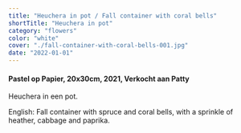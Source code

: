 ```yaml
---
title: "Heuchera in pot / Fall container with coral bells"
shortTitle: "Heuchera in pot"
category: "flowers"
color: "white"
cover: "./fall-container-with-coral-bells-001.jpg"
date: "2022-01-01"
---
```

    
#### Pastel op Papier, 20x30cm, 2021, Verkocht aan Patty
Heuchera in een pot.


English: Fall container with spruce and coral bells, with a sprinkle of heather, cabbage and paprika.